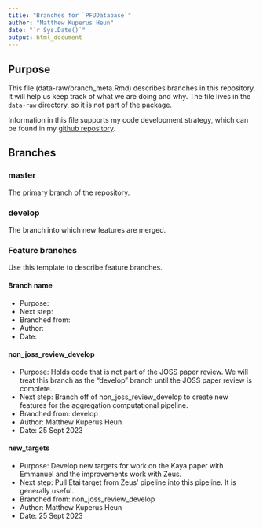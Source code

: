 ```yaml
---
title: "Branches for `PFUDatabase`"
author: "Matthew Kuperus Heun"
date: "`r Sys.Date()`"
output: html_document
---
```

  
  
## Purpose
  
This file (data-raw/branch_meta.Rmd) describes branches in this repository.
It will help us keep track of what we are doing and why.
The file lives in the `data-raw` directory, so it is not part of the package.

Information in this file supports my code development strategy,
which can be found in my
[github repository](https://github.com/MatthewHeun/DevelopmentStrategies).


## Branches

### master

The primary branch of the repository.

### develop

The branch into which new features are merged.

### Feature branches

Use this template to describe feature branches.

#### Branch name
* Purpose: 
* Next step:
* Branched from:
* Author:
* Date: 
  
  
  
#### non_joss_review_develop
  
* Purpose: Holds code that is not part of the JOSS paper review.
We will treat this branch as the "develop" branch
until the JOSS paper review is complete.
* Next step: Branch off of non_joss_review_develop to create 
new features for the aggregation computational pipeline. 
* Branched from: develop
* Author: Matthew Kuperus Heun
* Date: 25 Sept 2023


#### new_targets

* Purpose: Develop new targets for work on the Kaya paper with Emmanuel and 
           the improvements work with Zeus.
* Next step: Pull Etai target from Zeus' pipeline into this pipeline.
             It is generally useful.
* Branched from: non_joss_review_develop
* Author: Matthew Kuperus Heun
* Date: 25 Sept 2023
